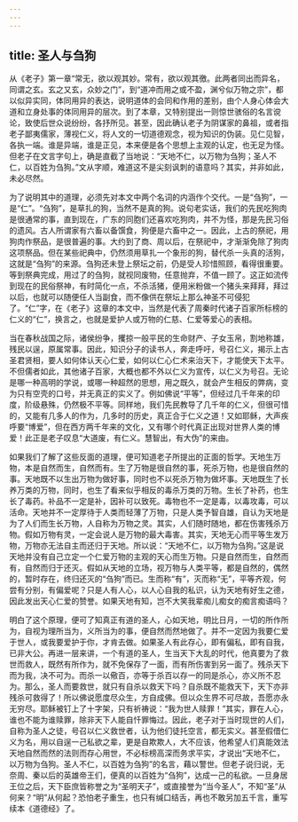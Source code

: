 ```yaml
---
---
---
```

title: 圣人与刍狗
---




从《老子》第一章“常无，欲以观其妙。常有，欲以观其徼。此两者同出而异名，同谓之玄。玄之又玄，众妙之门”，到“道冲而用之或不盈，渊兮似万物之宗”，都以似异实同，体同用异的表达，说明道体的会同和作用的差别，由个人身心体会大道和立身处事的体同用异的层次。到了本章，又特别提出一则惊世骇俗的名言谠论，致使后世众说纷纷，各抒所见。甚至，因此确认老子为阴谋家的鼻祖，或者指老子鄙夷儒家，薄视仁义，将人文的一切道德观念，视为知识的伪装。见仁见智，各执一端。谁是异端，谁是正见，本来便是各个思想上主观的认定，也无足为怪。但老子在文言字句上，确是直截了当地说：“天地不仁，以万物为刍狗；圣人不仁，以百姓为刍狗。”文从字顺，难道这不是尖刻讽刺的语意吗？其实，并非如此，未必尽然。

为了说明其中的道理，必须先对本文中两个名词的内涵作个交代。一是“刍狗”，一是“仁”。“刍狗”，是草扎的狗，当然不是真的狗。说句老实话，我们的先民吃狗肉是很通常的事，直到现在，广东的同胞们还喜欢吃狗肉，并不为怪，那是先民习俗的遗风。古人所谓家有六畜以备馔食，狗便是六畜中之一。因此，上古的祭祀，用狗肉作祭品，是很普遍的事。大约到了商、周以后，在祭祀中，才渐渐免除了狗肉这项祭品。但在某些祀典中，仍然须用草扎一个象形的狗，替代杀一头真的活狗，这就是“刍狗”的来源。刍狗还未登上祭坛之前，仍是受人珍惜照顾，看得很重要。等到祭典完成，用过了的刍狗，就视同废物，任意抛弃，不值一顾了。这正如流传到现在的民俗祭神，有时简化一点，不杀活猪，便用米粉做一个猪头来拜拜，拜过以后，也就可以随便任人当副食，而不像供在祭坛上那么神圣不可侵犯了。“仁”字，在《老子》这章的本文中，当然是代表了周秦时代诸子百家所标榜的仁义的“仁”，换言之，也就是爱护人或万物的仁慈、仁爱等爱心的表相。

当在春秋战国之际，诸侯纷争，攫掠一般平民的生命财产、子女玉帛，割地称雄，残民以逞，原属常事。因此，知识分子的读书人，奔走呼吁，号召仁义，揭示上古圣君贤相，要人如何体认天心仁爱，如何以仁心仁术来治天下，才能使天下太平。不但儒者如此，其他诸子百家，大概也都不外以仁义为宣传，以仁义为号召。无论是哪一种高明的学说，或哪一种超然的思想，用之既久，就会产生相反的弊病，变为只有空壳的口号，并无真正的实义了。例如佛说“平等”，但经过几千年来的印度，阶级悬殊，仍然极不平等。同样地，我们先民教导了几千年的仁义，但很可惜的，又能有几多人的作为，几多时的历史，真正合于仁义之道！又如耶稣，大声疾呼要“博爱”，但在西方两千年来的文化，又有哪个时代真正出现对世界人类的博爱！此正是老子叹息“大道废，有仁义。慧智出，有大伪”的来由。

如果我们了解了这些反面的道理，便可知道老子所提出的正面的哲学。天地生万物，本是自然而生，自然而有。生了万物是很自然的事，死杀万物，也是很自然的事。天地既不以生出万物为做好事，同时也不以死杀万物为做坏事。天地既生了长养万类的万物，同时，也生了看来似乎相反的毒杀万类的万物。生长了补药，也生长了毒药。补品不一定是补，因补可以致死。毒物也不一定是毒，以毒攻毒，可以活命。天地并不一定厚待于人类而轻薄了万物，只是人类予智自雄，自认为天地是为了人们而生长万物，人自称为万物之灵。其实，人们随时随地，都在伤害残杀万物。假如万物有灵，一定会说人是万物的最大毒害。其实，天地无心而平等生发万物，万物亦无法自主而还归于天地。所以说：“天地不仁，以万物为刍狗。”这是说天地并没有自己立定一个仁爱万物的主观的天心而生万物。只是自然而生，自然而有，自然而归于还灭。假如从天地的立场，视万物与人类平等，都是自然的，偶然的，暂时存在，终归还灭的“刍狗”而已。生而称“有”，灭而称“无”，平等齐观，何尝有分别，有偏爱呢？只是人有人心，以人心自我的私识，认为天地有好生之德，因此发出天心仁爱的赞誉。如果天地有知，岂不大笑我辈痴儿痴女的痴言痴语吗？

明白了这个原理，便可了知真正有道的圣人，心如天地，明比日月，一切的所作所为，自视为理所当为，义所当为的事，便自然而然地做了。并不一定因为我要仁爱于世人，或我要爱护于你，才肯去做。如果圣人有此存心，即有偏私，即有自我，已非大公。再进一层来讲，一个有道的圣人，生当天下大乱的时代，他真要为了救世而救人，既然有所作为，就不免保存了一面，而有所伤害到另一面了。残杀天下而为我，决不可为。而杀一以儆百，亦等于杀百以存一的同是杀心，亦义所不忍为。那么，圣人而要救世，就只有自杀以救天下吗？自杀既不能救天下，天下亦非残杀可救得了！所以佛说愿度尽众生，方自成佛。但以众生界不可尽故，吾愿亦永无穷尽。耶稣被钉上了十字架，只有祈祷说：“我为世人赎罪！”其实，罪在人心，谁也不能为谁赎罪，除非天下人能自忏罪悔过。因此，老子对于当时现世的人们，自称为圣人之徒，号召以仁义救世者，认为他们徒托空言，都无实义。甚至假借仁义为名，用以自逞一己私欲之辈，更是自欺欺人，大不应该，他希望人们真能效法天地自然而然的法则而存心用世，不必标榜高深而务求平实，才说出“天地不仁，以万物为刍狗。圣人不仁，以百姓为刍狗”的名言，藉以警世。但老子说归说，无奈周、秦以后的英雄帝王们，便真的以百姓为“刍狗”，达成一己的私欲。一旦身居王位之后，天下臣庶皆称誉之为“圣明天子”，或直接誉为“当今圣人”，不知“圣”从何来？“明”从何起？恐怕老子重生，也只有缄口结舌，再也不敢另加五千言，重写续本《道德经》了。
